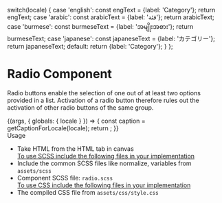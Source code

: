 
  switch(locale) {
    case 'english': const engText = {label: 'Category'}; return engText;
    case 'arabic': const arabicText = {label: 'فئة'}; return arabicText;
    case 'burmese': const burmeseText = {label: 'အမျိုးအစား'}; return burmeseText;
    case 'japanese': const japaneseText = {label: 'カテゴリー'}; return japaneseText;
    default:
      return {label: 'Category'};
  }
};

<Meta title="Components/Forms/Radio" />

<style>{`
  .subheading {
    font-weight: 700;
    font-size: 24px;
    color: #031c2d;
    letter-spacing: 1.5px;
    line-height: 24px;
    margin-bottom: 12px;
    margin-top: 40px;
  }
  .sbdocs .sbdocs-p,
  .sbdocs .sbdocs-li{
    font-size: 1rem;
  }
`}</style>

# Radio Component
Radio buttons enable the selection of one out of at least two options provided in a list. Activation of a radio button therefore rules out the activation of other radio buttons of the same group.

<Story name="Radio">
  {(args, { globals: { locale } }) => {
    const caption = getCaptionForLocale(locale);
    return <Radio label={caption.label} id='undp' name='undp'></Radio>;
  }}
</Story>

<div className="subheading">Usage</div>
<ul>
<li>Take HTML from the HTML tab in canvas</li>
<u>To use SCSS include the following files in your implementation</u>
<li>Include the common SCSS files like normalize, variables from <code>assets/scss</code></li>
<li>Component SCSS file: <code>radio.scss</code></li>
<u>To use CSS include the following files in your implementation</u>
<li>The compiled CSS file from <code>assets/css/style.css</code></li>
</ul>
